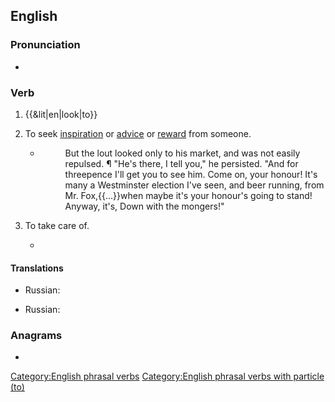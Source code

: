 ==English==

===Pronunciation===
* {{audio|en|En-au-look to.ogg|Audio (AU)}}

===Verb===
{{en-verb|*}}

# {{&lit|en|look|to}}
# {{lb|en|idiomatic}} To seek [[inspiration]] or [[advice]] or [[reward]] from someone.
#: {{ux|en|Whenever I'm upset, I '''look to''' Mary to cheer me up.}}
#* {{RQ:SWymn ChpngBrgh|I|01}}
#*: But the lout looked only to his market, and was not easily repulsed. ¶ "He's there, I tell you," he persisted. "And for threepence I'll get you to see him. Come on, your honour! It's many a Westminster election I've seen, and beer running, from Mr. Fox,{{...}}when maybe it's your honour's going to stand! Anyway, it's, Down with the mongers!"
# {{lb|en|idiomatic}} To take care of.
#* {{RQ:Hardy Far from the Madding Crowd|chapter=4|text=He thoroughly cleaned his silver watch-chain with whiting, put new lacing straps to his boots, '''looked to''' the brass eyelet-holes, went to the inmost heart of the plantation for a new walking-stick, and trimmed it vigorously on his way back;{{nb...}}.}}

====Translations====
{{trans-top|to seek inspiration or advice or reward from someone}}
* Russian: {{t+|ru|полагаться}}
{{trans-mid}}
{{trans-bottom}}

{{trans-top|to take care of}}
* Russian: {{t+|ru|присматривать}}
{{trans-mid}}
{{trans-bottom}}

===Anagrams===
* {{anagrams|en|a=klooot|lotoko}}

[[Category:English phrasal verbs]]
[[Category:English phrasal verbs with particle (to)]]